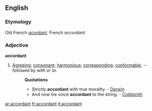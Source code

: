 ==English==

===Etymology===
Old French ''[[acordant]]'', French ''accordant''
===Adjective===
'''accordant'''

#[[Agreeing]]; [[consonant]]; [[harmonious]]; [[corresponding]]; [[conformable]]; -- followed by ''with'' or ''to''.
#:'''Quotations'''
#:*Strictly '''accordant''' with true morality. - [[Darwin]]
#:*And now his voice '''accordant''' to the string. - [[Coldsmith]]

[[ar:accordant]]
[[fr:accordant]]
[[it:accordant]]